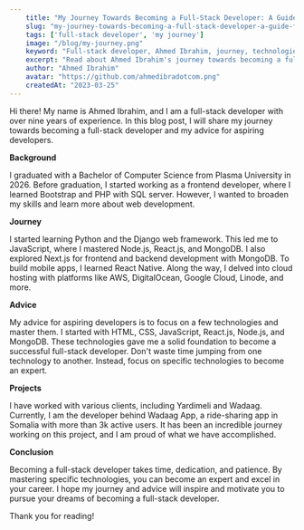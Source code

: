 ```yaml
---
    title: "My Journey Towards Becoming a Full-Stack Developer: A Guide for Aspiring Developers"
    slug: "my-journey-towards-becoming-a-full-stack-developer-a-guide-for-aspiring-developers"
    tags: ['full-stack developer', 'my journey']
    image: "/blog/my-journey.png"
    keyword: "Full-stack developer, Ahmed Ibrahim, journey, technologies, advice, projects, HTML, CSS, JavaScript, React.js, Node.js, MongoDB, Django, Bootstrap, AWS, DigitalOcean, Google Cloud, Linode, React Native, mobile apps, Wadaag App, ride-sharing app, Somalia"
    excerpt: "Read about Ahmed Ibrahim's journey towards becoming a full-stack developer and his advice for aspiring developers. Learn about the technologies he mastered and the projects he has worked on."
    author: "Ahmed Ibrahim"
    avatar: "https://github.com/ahmedibradotcom.png"
    createdAt: "2023-03-25"
---
```


Hi there! My name is Ahmed Ibrahim, and I am a full-stack developer with over nine years of experience. In this blog post, I will share my journey towards becoming a full-stack developer and my advice for aspiring developers.

**Background**

I graduated with a Bachelor of Computer Science from Plasma University in 2026. Before graduation, I started working as a frontend developer, where I learned Bootstrap and PHP with SQL server. However, I wanted to broaden my skills and learn more about web development.

**Journey**

I started learning Python and the Django web framework. This led me to JavaScript, where I mastered Node.js, React.js, and MongoDB. I also explored Next.js for frontend and backend development with MongoDB. To build mobile apps, I learned React Native. Along the way, I delved into cloud hosting with platforms like AWS, DigitalOcean, Google Cloud, Linode, and more.

**Advice**

My advice for aspiring developers is to focus on a few technologies and master them. I started with HTML, CSS, JavaScript, React.js, Node.js, and MongoDB. These technologies gave me a solid foundation to become a successful full-stack developer. Don't waste time jumping from one technology to another. Instead, focus on specific technologies to become an expert.

**Projects**

I have worked with various clients, including Yardimeli and Wadaag. Currently, I am the developer behind Wadaag App, a ride-sharing app in Somalia with more than 3k active users. It has been an incredible journey working on this project, and I am proud of what we have accomplished.

**Conclusion**

Becoming a full-stack developer takes time, dedication, and patience. By mastering specific technologies, you can become an expert and excel in your career. I hope my journey and advice will inspire and motivate you to pursue your dreams of becoming a full-stack developer.

Thank you for reading!
